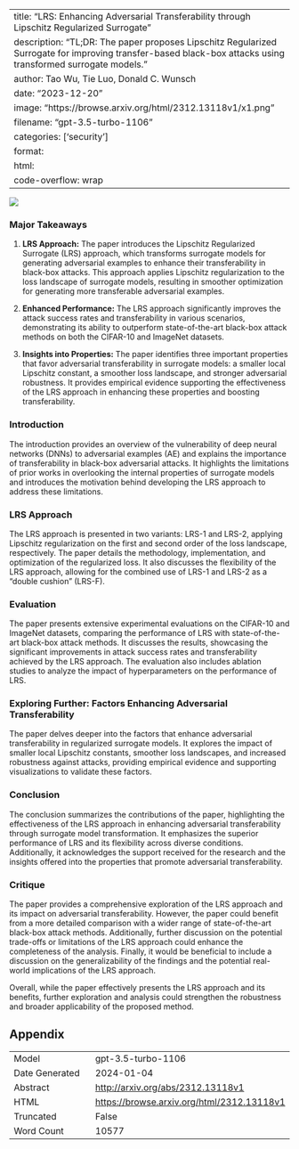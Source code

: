
---
title: "LRS: Enhancing Adversarial Transferability through Lipschitz Regularized Surrogate"
description: "TL;DR: The paper proposes Lipschitz Regularized Surrogate for improving transfer-based black-box attacks using transformed surrogate models."
author: Tao Wu, Tie Luo, Donald C. Wunsch
date: "2023-12-20"
image: "https://browse.arxiv.org/html/2312.13118v1/x1.png"
filename: "gpt-3.5-turbo-1106"
categories: ['security']
format:
  html:
    code-overflow: wrap
---

![](https://browse.arxiv.org/html/2312.13118v1/x1.png)

### Major Takeaways

1. **LRS Approach:** The paper introduces the Lipschitz Regularized Surrogate (LRS) approach, which transforms surrogate models for generating adversarial examples to enhance their transferability in black-box attacks. This approach applies Lipschitz regularization to the loss landscape of surrogate models, resulting in smoother optimization for generating more transferable adversarial examples.

2. **Enhanced Performance:** The LRS approach significantly improves the attack success rates and transferability in various scenarios, demonstrating its ability to outperform state-of-the-art black-box attack methods on both the CIFAR-10 and ImageNet datasets.

3. **Insights into Properties:** The paper identifies three important properties that favor adversarial transferability in surrogate models: a smaller local Lipschitz constant, a smoother loss landscape, and stronger adversarial robustness. It provides empirical evidence supporting the effectiveness of the LRS approach in enhancing these properties and boosting transferability.

### Introduction

The introduction provides an overview of the vulnerability of deep neural networks (DNNs) to adversarial examples (AE) and explains the importance of transferability in black-box adversarial attacks. It highlights the limitations of prior works in overlooking the internal properties of surrogate models and introduces the motivation behind developing the LRS approach to address these limitations.

### LRS Approach

The LRS approach is presented in two variants: LRS-1 and LRS-2, applying Lipschitz regularization on the first and second order of the loss landscape, respectively. The paper details the methodology, implementation, and optimization of the regularized loss. It also discusses the flexibility of the LRS approach, allowing for the combined use of LRS-1 and LRS-2 as a "double cushion" (LRS-F).

### Evaluation

The paper presents extensive experimental evaluations on the CIFAR-10 and ImageNet datasets, comparing the performance of LRS with state-of-the-art black-box attack methods. It discusses the results, showcasing the significant improvements in attack success rates and transferability achieved by the LRS approach. The evaluation also includes ablation studies to analyze the impact of hyperparameters on the performance of LRS.

### Exploring Further: Factors Enhancing Adversarial Transferability

The paper delves deeper into the factors that enhance adversarial transferability in regularized surrogate models. It explores the impact of smaller local Lipschitz constants, smoother loss landscapes, and increased robustness against attacks, providing empirical evidence and supporting visualizations to validate these factors.

### Conclusion

The conclusion summarizes the contributions of the paper, highlighting the effectiveness of the LRS approach in enhancing adversarial transferability through surrogate model transformation. It emphasizes the superior performance of LRS and its flexibility across diverse conditions. Additionally, it acknowledges the support received for the research and the insights offered into the properties that promote adversarial transferability.

### Critique

The paper provides a comprehensive exploration of the LRS approach and its impact on adversarial transferability. However, the paper could benefit from a more detailed comparison with a wider range of state-of-the-art black-box attack methods. Additionally, further discussion on the potential trade-offs or limitations of the LRS approach could enhance the completeness of the analysis. Finally, it would be beneficial to include a discussion on the generalizability of the findings and the potential real-world implications of the LRS approach.

Overall, while the paper effectively presents the LRS approach and its benefits, further exploration and analysis could strengthen the robustness and broader applicability of the proposed method.

## Appendix

|          |          |
|----------|----------|
| Model     | gpt-3.5-turbo-1106       |
| Date Generated     | 2024-01-04       |
| Abstract | [http://arxiv.org/abs/2312.13118v1](http://arxiv.org/abs/2312.13118v1)        |
| HTML     | [https://browse.arxiv.org/html/2312.13118v1](https://browse.arxiv.org/html/2312.13118v1)       |
| Truncated       | False       |
| Word Count       | 10577       |